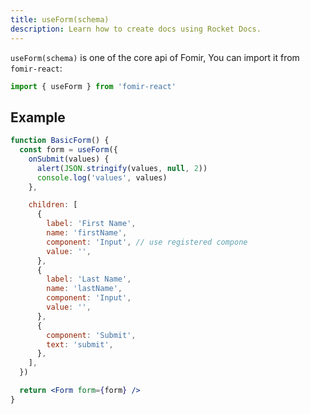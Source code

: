 ```yaml
---
title: useForm(schema)
description: Learn how to create docs using Rocket Docs.
---
```


`useForm(schema)` is one of the core api of Fomir, You can import it from `fomir-react`:

```jsx
import { useForm } from 'fomir-react'
```

## Example

```jsx live
function BasicForm() {
  const form = useForm({
    onSubmit(values) {
      alert(JSON.stringify(values, null, 2))
      console.log('values', values)
    },

    children: [
      {
        label: 'First Name',
        name: 'firstName',
        component: 'Input', // use registered compone
        value: '',
      },
      {
        label: 'Last Name',
        name: 'lastName',
        component: 'Input',
        value: '',
      },
      {
        component: 'Submit',
        text: 'submit',
      },
    ],
  })

  return <Form form={form} />
}
```

